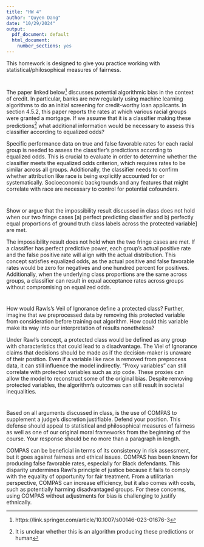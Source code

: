 ```yaml
---
title: "HW 4"
author: "Quyen Dang"
date: "10/29/2024"
output:
  pdf_document: default
  html_document:
    number_sections: yes
---
```


This homework is designed to give you practice working with statistical/philosophical measures of fairness. 

#
The paper linked below^[https://link.springer.com/article/10.1007/s00146-023-01676-3] discusses potential algorithmic bias in the context of credit.  In particular, banks are now regularly using machine learning algorithms to do an initial screening for credit-worthy loan applicants.  In section 4.5.2, this paper reports the rates at which various racial groups were granted a mortgage.  If we assume that it is a classifier making these predictions^[It is unclear whether this is an algorithm producing these predictions or human] what additional information would be necessary to assess this classifier according to equalized odds?

Specific performance data on true and false favorable rates for each racial group is needed to assess the classifier's predictions according to equalized odds. This is crucial to evaluate in order to determine whether the classifier meets the equalized odds criterion, which requires rates to be similar across all groups. Additionally, the classifier needs to confirm whether attribution like race is being explicitly accounted for or systematically. Socioeconomic backgrounds and any features that might correlate with race are necessary to control for potential cofounders.

#
Show or argue that the impossibility result discussed in class does not hold when our two fringe cases [a) perfect predicting classifier and b) perfectly equal proportions of ground truth class labels across the protected variable] are met.  

The impossibility result does not hold when the two fringe cases are met. If a classifier has perfect predictive power, each group's actual positive rate and the false positive rate will align with the actual distribution. This concept satisfies equalized odds, as the actual positive and false favorable rates would be zero for negatives and one hundred percent for positives. Additionally, when the underlying class proportions are the same across groups, a classifier can result in equal acceptance rates across groups without compromising on equalized odds. 

#

How would Rawls's Veil of Ignorance define a protected class?  Further, imagine that we preprocessed data by removing this protected variable from consideration before training out algorithm.  How could this variable make its way into our interpretation of results nonetheless?

Under Rawl's concept, a protected class would be defined as any group with characteristics that could lead to a disadvantage. The Viel of Ignorance claims that decisions should be made as if the decision-maker is unaware of their position. Even if a variable like race is removed from preprocess data, it can still influence the model indirectly. "Proxy variables" can still correlate with protected variables such as zip code. These proxies can allow the model to reconstruct some of the original bias. Despite removing protected variables, the algorithm's outcomes can still result in societal inequalities.

#

Based on all arguments discussed in class, is the use of COMPAS to supplement a judge's discretion justifiable.  Defend your position.  This defense should appeal to statistical and philosophical measures of fairness as well as one of our original moral frameworks from the beginning of the course.  Your response should be no more than a paragraph in length. 

COMPAS can be beneficial in terms of its consistency in risk assessment, but it goes against fairness and ethical issues. COMPAS has been known for producing false favorable rates, especially for Black defendants. This disparity undermines Rawl's principle of justice because it fails to comply with the equality of opportunity for fair treatment. From a utilitarian perspective, COMPAS can increase efficiency, but it also comes with costs, such as potentially harming disadvantaged groups. For these concerns, using COMPAS without adjustments for bias is challenging to justify ethnically. 
